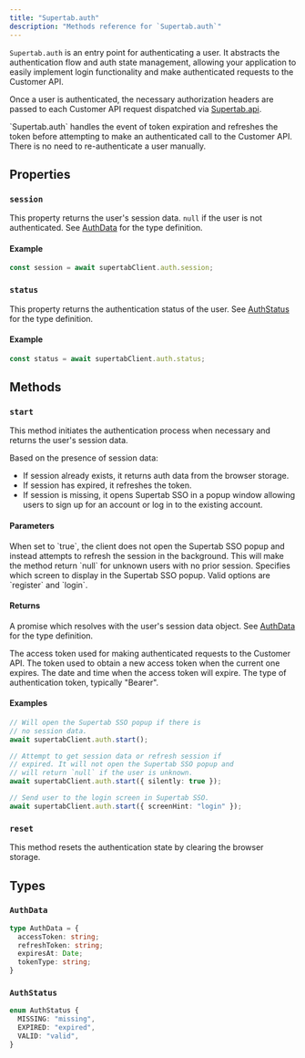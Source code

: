 ```yaml
---
title: "Supertab.auth"
description: "Methods reference for `Supertab.auth`"
---
```


`Supertab.auth` is an entry point for authenticating a user. It abstracts the authentication flow and auth state management, allowing your application to easily implement login functionality and make authenticated requests to the Customer API.

Once a user is authenticated, the necessary authorization headers are passed to each Customer API request dispatched via <a href="/supertab-js/reference/api">Supertab.api</a>.

<Info>
  `Supertab.auth` handles the event of token expiration and refreshes the token
  before attempting to make an authenticated call to the Customer API. There is no need to re-authenticate a user manually.
</Info>

## Properties

### `session`

This property returns the user's session data. `null` if the user is not authenticated. See [AuthData](#authdata) for the type definition.

#### Example

```typescript
const session = await supertabClient.auth.session;
```

### `status`

This property returns the authentication status of the user. See [AuthStatus](#authstatus) for the type definition.

#### Example
```typescript
const status = await supertabClient.auth.status;
```

## Methods

### `start`

This method initiates the authentication process when necessary and returns the user's session data.

Based on the presence of session data:

- If session already exists, it returns auth data from the browser storage.
- If session has expired, it refreshes the token.
- If session is missing, it opens Supertab SSO in a popup window allowing users to sign up for an account or log in to the existing account.

#### Parameters

<ParamField path="silently" type="boolean" default="false">
  When set to `true`, the client does not open the Supertab SSO popup and
  instead attempts to refresh the session in the background. This will make the
  method return `null` for unknown users with no prior session.
</ParamField>

<ParamField path="screenHint" type="string" default="register">
  Specifies which screen to display in the Supertab SSO popup. Valid options are
  `register` and `login`.
</ParamField>

#### Returns

A promise which resolves with the user's session data object. See [AuthData](#authdata) for the type definition.

<ResponseField name="accessToken" type="string">
  The access token used for making authenticated requests to the Customer API.
</ResponseField>

<ResponseField name="refreshToken" type="string">
  The token used to obtain a new access token when the current one expires.
</ResponseField>

<ResponseField name="expiresAt" type="Date">
  The date and time when the access token will expire.
</ResponseField>

<ResponseField name="tokenType" type="string" default="Bearer">
  The type of authentication token, typically "Bearer".
</ResponseField>

#### Examples

```typescript Authenticate user
// Will open the Supertab SSO popup if there is
// no session data.
await supertabClient.auth.start();
```

```typescript Authenticate user silently
// Attempt to get session data or refresh session if
// expired. It will not open the Supertab SSO popup and
// will return `null` if the user is unknown.
await supertabClient.auth.start({ silently: true });
```

```typescript Authenticate user with screen hint
// Send user to the login screen in Supertab SSO.
await supertabClient.auth.start({ screenHint: "login" });
```

### `reset`

This method resets the authentication state by clearing the browser storage.

## Types

### `AuthData`

```typescript
type AuthData = {
  accessToken: string;
  refreshToken: string;
  expiresAt: Date;
  tokenType: string;
}
```

### `AuthStatus`

```typescript
enum AuthStatus {
  MISSING: "missing",
  EXPIRED: "expired",
  VALID: "valid",
}
```
